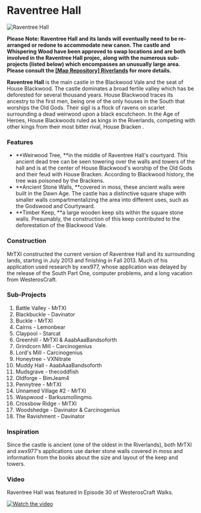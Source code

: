 

# Raventree Hall

<Image
  src="https://cdn.sanity.io/images/1as7cn02/production/70a08a0e1c1f54e3ab748d847ebb45535ea40e6d-1280x720.png?w=976&h=350&fit=crop&crop=center&auto=format"
  alt="Raventree Hall"
  width={976}
  height={350}
/>

<ProjectDetails
  floatRight
  region="Riverlands"
  house="House Blackwood"
  type="Castle"
  status="Completed"
  warp="/warp raventreehall"
  projectLead="MrTXI"
  dateStarted="July 13, 2013"
  dateCompleted="July 13, 2013"
/>

**Please Note: Raventree Hall and its lands will eventually need to be re-arranged or redone to accommodate new canon. The castle and Whispering Wood have been approved to swap locations and are both involved in the Raventree Hall projec, along with the numerous sub-projects (listed below) which encompasses an unusually large area. Please consult the [[Map Repository] Riverlands](https://forum.westeroscraft.com/threads/map-repository-riverlands.956/) for more details.**

**Raventree Hall** is the main castle in the Blackwood Vale and the seat of House Blackwood. The castle dominates a broad fertile valley which has be deforested for several thousand years. House Blackwood traces its ancestry to the first men, being one of the only houses in the South that worships the Old Gods. Their sigil is a flock of ravens on scarlet surrounding a dead weirwood upon a black escutcheon. In the Age of Heroes, House Blackwoods ruled as kings in the Riverlands, competing with other kings from their most bitter rival, House Bracken .

### Features

- **Weirwood Tree, **in the middle of Raventree Hall's courtyard. This ancient dead tree can be seen towering over the walls and towers of the hall and is at the center of House Blackwood's worship of the Old Gods and their feud with House Bracken. According to Blackwood history, the tree was poisoned by the Brackens.
- **Ancient Stone Walls, **covered in moss, these ancient walls were built in the Dawn Age. The castle has a distinctive square shape with smaller walls compartmentalizing the area into different uses, such as the Godswood and Courtyward.
- **Timber Keep, **a large wooden keep sits within the square stone walls. Presumably, the construction of this keep contributed to the deforestation of the Blackwood Vale.

### Construction

MrTXI constructed the current version of Raventree Hall and its surrounding lands, starting in July 2013 and finishing in Fall 2013. Much of his application used research by xwx977, whose application was delayed by the release of the South Part One, computer problems, and a long vacation from WesterosCraft.

### Sub-Projects

1. Battle Valley - MrTXI
2. Blackbuckle - Davinator
3. Buckle - MrTXI
4. Cairns - Lemonbear
5. Claypool - Starcat
6. Greenhill - MrTXI & AaabAaaBandsoforth
7. Grindcorn Mill - Carcinogenius
8. Lord's Mill - Carcinogenius
9. Honeytree - VXNitrate
10. Muddy Hall - AaabAaaBandsoforth
11. Mudsgrave - thecoddfish
12. Oldforge - BimJeam4
13. Pennytree - MrTXI
14. Unnamed Village #2 - MrTXI
15. Waspwood - Barkusmollingmo.
16. Crossbow Ridge - MrTXI
17. Woodshedge - Davinator & Carcinogenius
18. The Ravishment - Davinator

### Inspiration

Since the castle is ancient (one of the oldest in the Riverlands), both MrTXI and xwx977's applications use darker stone walls covered in moss and information from the books about the size and layout of the keep and towers.

### Video

Raventree Hall was featured in Episode 30 of WesterosCraft Walks.

[![Watch the video](https://img.youtube.com/vi/6Nz-oh0Y45A/0.jpg)](https://www.youtube.com/embed/6Nz-oh0Y45A)
